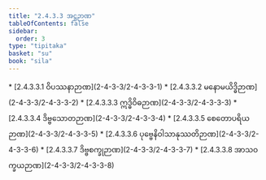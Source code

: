```yaml
---
title: "2.4.3.3 အဋ္ဌဉာဏ"
tableOfContents: false
sidebar:
  order: 3
type: "tipitaka"
basket: "su"
book: "sila"
---
```



<DynamicBreadcrumb />



<TableOfContents book="sila" section="2.4.3.3">
* [2.4.3.3.1 ဝိပဿနာဉာဏ](2-4-3-3/2-4-3-3-1)
* [2.4.3.3.2 မနောမယိဒ္ဓိဉာဏ](2-4-3-3/2-4-3-3-2)
* [2.4.3.3.3 ဣဒ္ဓိဝိဓဉာဏ](2-4-3-3/2-4-3-3-3)
* [2.4.3.3.4 ဒိဗ္ဗသောတဉာဏ](2-4-3-3/2-4-3-3-4)
* [2.4.3.3.5 စေတောပရိယဉာဏ](2-4-3-3/2-4-3-3-5)
* [2.4.3.3.6 ပုဗ္ဗေနိဝါသာနုဿတိဉာဏ](2-4-3-3/2-4-3-3-6)
* [2.4.3.3.7 ဒိဗ္ဗစက္ခုဉာဏ](2-4-3-3/2-4-3-3-7)
* [2.4.3.3.8 အာသဝက္ခယဉာဏ](2-4-3-3/2-4-3-3-8)
</TableOfContents>
